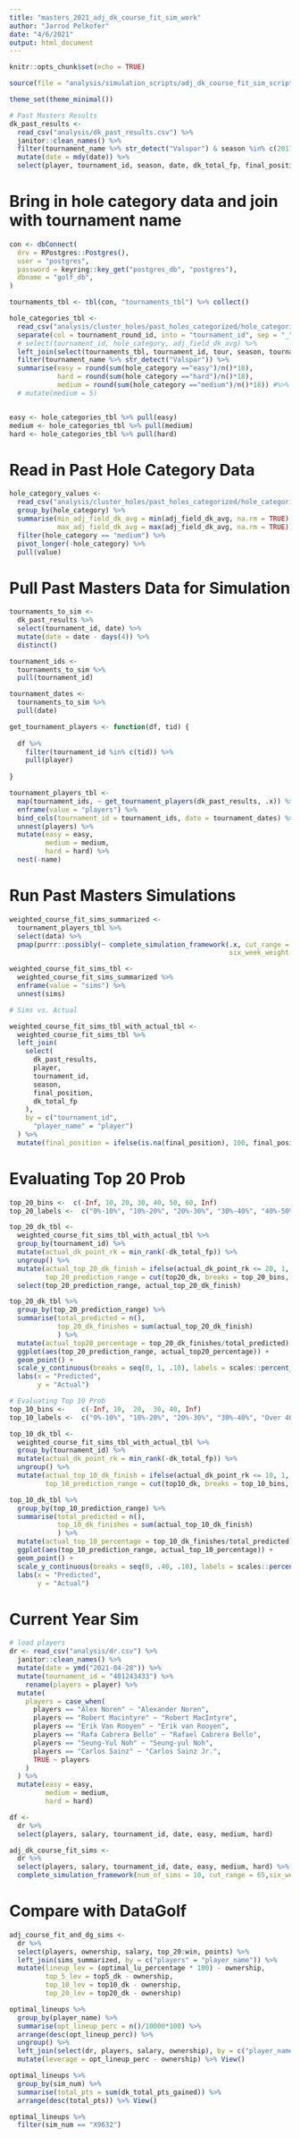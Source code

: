 ```yaml
---
title: "masters_2021_adj_dk_course_fit_sim_work"
author: "Jarrod Pelkofer"
date: "4/6/2021"
output: html_document
---
```


```r
knitr::opts_chunk$set(echo = TRUE)
```

```r
source(file = "analysis/simulation_scripts/adj_dk_course_fit_sim_script.R")

theme_set(theme_minimal())

# Past Masters Results
dk_past_results <- 
  read_csv("analysis/dk_past_results.csv") %>% 
  janitor::clean_names() %>% 
  filter(tournament_name %>% str_detect("Valspar") & season %in% c(2017:2021)) %>% 
  mutate(date = mdy(date)) %>% 
  select(player, tournament_id, season, date, dk_total_fp, final_position)
```

# Bring in hole category data and join with tournament name
```r
con <- dbConnect(
  drv = RPostgres::Postgres(),
  user = "postgres",
  password = keyring::key_get("postgres_db", "postgres"),
  dbname = "golf_db",
)

tournaments_tbl <- tbl(con, "tournaments_tbl") %>% collect()

hole_categories_tbl <- 
  read_csv("analysis/cluster_holes/past_holes_categorized/hole_categories_2016_2020_tbl.csv") %>% 
  separate(col = tournament_round_id, into = "tournament_id", sep = "_", remove = FALSE) %>% 
  # select(tournament_id, hole_category, adj_field_dk_avg) %>% 
  left_join(select(tournaments_tbl, tournament_id, tour, season, tournament_name, course), by = "tournament_id") %>% 
  filter(tournament_name %>% str_detect("Valspar")) %>% 
  summarise(easy = round(sum(hole_category =="easy")/n()*18),
            hard = round(sum(hole_category =="hard")/n()*18),
            medium = round(sum(hole_category =="medium")/n()*18)) #%>% 
  # mutate(medium = 5)


easy <- hole_categories_tbl %>% pull(easy)
medium <- hole_categories_tbl %>% pull(medium)
hard <- hole_categories_tbl %>% pull(hard)
```

# Read in Past Hole Category Data
```r
hole_category_values <- 
  read_csv("analysis/cluster_holes/past_holes_categorized/hole_categories_2016_2020_tbl.csv") %>% 
  group_by(hole_category) %>% 
  summarise(min_adj_field_dk_avg = min(adj_field_dk_avg, na.rm = TRUE),
            max_adj_field_dk_avg = max(adj_field_dk_avg, na.rm = TRUE)) %>% 
  filter(hole_category == "medium") %>% 
  pivot_longer(-hole_category) %>% 
  pull(value)
```

# Pull Past Masters Data for Simulation
```r

tournaments_to_sim <- 
  dk_past_results %>% 
  select(tournament_id, date) %>% 
  mutate(date = date - days(4)) %>% 
  distinct()

tournament_ids <- 
  tournaments_to_sim %>% 
  pull(tournament_id)

tournament_dates <- 
  tournaments_to_sim %>% 
  pull(date)

get_tournament_players <- function(df, tid) {
  
  df %>%
    filter(tournament_id %in% c(tid)) %>%
    pull(player)
  
}

tournament_players_tbl <-
  map(tournament_ids, ~ get_tournament_players(dk_past_results, .x)) %>% 
  enframe(value = "players") %>% 
  bind_cols(tournament_id = tournament_ids, date = tournament_dates) %>% 
  unnest(players) %>% 
  mutate(easy = easy,
         medium = medium, 
         hard = hard) %>% 
  nest(-name)

```

# Run Past Masters Simulations
```r
weighted_course_fit_sims_summarized <- 
  tournament_players_tbl %>%
  select(data) %>% 
  pmap(purrr::possibly(~ complete_simulation_framework(.x, cut_range = 50, date_range = 360,
                                                       six_week_weight = 1, three_month_weight = 1, six_month_weight = 1), otherwise = NA))

weighted_course_fit_sims_tbl <- 
  weighted_course_fit_sims_summarized %>% 
  enframe(value = "sims") %>% 
  unnest(sims)

# Sims vs. Actual

weighted_course_fit_sims_tbl_with_actual_tbl <- 
  weighted_course_fit_sims_tbl %>%
  left_join(
    select(
      dk_past_results,
      player,
      tournament_id,
      season,
      final_position,
      dk_total_fp
    ),
    by = c("tournament_id",
      "player_name" = "player")
  ) %>% 
  mutate(final_position = ifelse(is.na(final_position), 100, final_position))
```

# Evaluating Top 20 Prob
```r
top_20_bins <-  c(-Inf, 10, 20, 30, 40, 50, 60, Inf)
top_20_labels <-  c("0%-10%", "10%-20%", "20%-30%", "30%-40%", "40%-50%", "50%-60%", "Over 60%")

top_20_dk_tbl <- 
  weighted_course_fit_sims_tbl_with_actual_tbl %>% 
  group_by(tournament_id) %>% 
  mutate(actual_dk_point_rk = min_rank(-dk_total_fp)) %>%
  ungroup() %>% 
  mutate(actual_top_20_dk_finish = ifelse(actual_dk_point_rk <= 20, 1, 0),
         top_20_prediction_range = cut(top20_dk, breaks = top_20_bins, labels = top_20_labels)) %>% 
  select(top_20_prediction_range, actual_top_20_dk_finish)

top_20_dk_tbl %>% 
  group_by(top_20_prediction_range) %>% 
  summarise(total_predicted = n(),
            top_20_dk_finishes = sum(actual_top_20_dk_finish)
            ) %>% 
  mutate(actual_top20_percentage = top_20_dk_finishes/total_predicted) %>% 
  ggplot(aes(top_20_prediction_range, actual_top20_percentage)) + 
  geom_point() +
  scale_y_continuous(breaks = seq(0, 1, .10), labels = scales::percent_format(accuracy = 1)) +
  labs(x = "Predicted",
       y = "Actual")
```

```r
# Evaluating Top 10 Prob
top_10_bins <-    c(-Inf, 10,  20,  30, 40, Inf)
top_10_labels <-  c("0%-10%", "10%-20%", "20%-30%", "30%-40%", "Over 40%")

top_10_dk_tbl <- 
  weighted_course_fit_sims_tbl_with_actual_tbl %>% 
  group_by(tournament_id) %>% 
  mutate(actual_dk_point_rk = min_rank(-dk_total_fp)) %>%
  ungroup() %>% 
  mutate(actual_top_10_dk_finish = ifelse(actual_dk_point_rk <= 10, 1, 0),
         top_10_prediction_range = cut(top10_dk, breaks = top_10_bins, labels = top_10_labels))

top_10_dk_tbl %>% 
  group_by(top_10_prediction_range) %>% 
  summarise(total_predicted = n(),
            top_10_dk_finishes = sum(actual_top_10_dk_finish)
            ) %>% 
  mutate(actual_top_10_percentage = top_10_dk_finishes/total_predicted) %>% 
  ggplot(aes(top_10_prediction_range, actual_top_10_percentage)) + 
  geom_point() +
  scale_y_continuous(breaks = seq(0, .40, .10), labels = scales::percent_format(accuracy = 1)) +
  labs(x = "Predicted",
       y = "Actual")

```

# Current Year Sim
```r
# load players
dr <- read_csv("analysis/dr.csv") %>% 
  janitor::clean_names() %>% 
  mutate(date = ymd("2021-04-28")) %>% 
  mutate(tournament_id = "401243433") %>% 
    rename(players = player) %>%
  mutate(
    players = case_when(
      players == "Alex Noren" ~ "Alexander Noren",
      players == "Robert Macintyre" ~ "Robert MacIntyre",
      players == "Erik Van Rooyen" ~ "Erik van Rooyen",
      players == "Rafa Cabrera Bello" ~ "Rafael Cabrera Bello",
      players == "Seung-Yul Noh" ~ "Seung-yul Noh",
      players == "Carlos Sainz" ~ "Carlos Sainz Jr.",
      TRUE ~ players
    )
  ) %>% 
  mutate(easy = easy,
         medium = medium, 
         hard = hard)

df <-
  dr %>%
  select(players, salary, tournament_id, date, easy, medium, hard) 

adj_dk_course_fit_sims <- 
  dr %>%
  select(players, salary, tournament_id, date, easy, medium, hard) %>% 
  complete_simulation_framework(num_of_sims = 10, cut_range = 65,six_week_weight = 1.65,three_month_weight = 1.00,six_month_weight = 1.00, optimals = FALSE)
```

# Compare with DataGolf
```r
adj_course_fit_and_dg_sims <- 
  dr %>% 
  select(players, ownership, salary, top_20:win, points) %>% 
  left_join(sims_summarized, by = c("players" = "player_name")) %>% 
  mutate(lineup_lev = (optimal_lu_percentage * 100) - ownership,
         top_5_lev = top5_dk - ownership,
         top_10_lev = top10_dk - ownership,
         top_20_lev = top20_dk - ownership)

optimal_lineups %>% 
  group_by(player_name) %>% 
  summarise(opt_lineup_perc = n()/10000*100) %>% 
  arrange(desc(opt_lineup_perc)) %>% 
  ungroup() %>% 
  left_join(select(dr, players, salary, ownership), by = c("player_name"= "players")) %>% 
  mutate(leverage = opt_lineup_perc - ownership) %>% View()

optimal_lineups %>% 
  group_by(sim_num) %>% 
  summarise(total_pts = sum(dk_total_pts_gained)) %>%
  arrange(desc(total_pts)) %>% View()

optimal_lineups %>% 
  filter(sim_num == "X9632")


```
